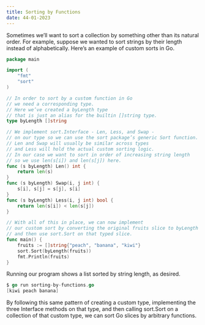 ```yaml
---
title: Sorting by Functions
date: 44-01-2023
---
```

Sometimes we’ll want to sort a collection by something other than its natural order. For example, suppose we wanted to sort strings by their length instead of alphabetically. Here’s an example of custom sorts in Go.

```go
package main

import (
    "fmt"
    "sort"
)

// In order to sort by a custom function in Go
// we need a corresponding type. 
// Here we’ve created a byLength type 
// that is just an alias for the builtin []string type.
type byLength []string

// We implement sort.Interface - Len, Less, and Swap - 
// on our type so we can use the sort package’s generic Sort function. 
// Len and Swap will usually be similar across types 
// and Less will hold the actual custom sorting logic. 
// In our case we want to sort in order of increasing string length
// so we use len(s[i]) and len(s[j]) here.
func (s byLength) Len() int {
    return len(s)
}
func (s byLength) Swap(i, j int) {
    s[i], s[j] = s[j], s[i]
}
func (s byLength) Less(i, j int) bool {
    return len(s[i]) < len(s[j])
}

// With all of this in place, we can now implement 
// our custom sort by converting the original fruits slice to byLength
// and then use sort.Sort on that typed slice.
func main() {
    fruits := []string{"peach", "banana", "kiwi"}
    sort.Sort(byLength(fruits))
    fmt.Println(fruits)
}
```
Running our program shows a list sorted by string length, as desired.
```go
$ go run sorting-by-functions.go 
[kiwi peach banana]
```
By following this same pattern of creating a custom type, implementing the three Interface methods on that type, and then calling sort.Sort on a collection of that custom type, we can sort Go slices by arbitrary functions.

